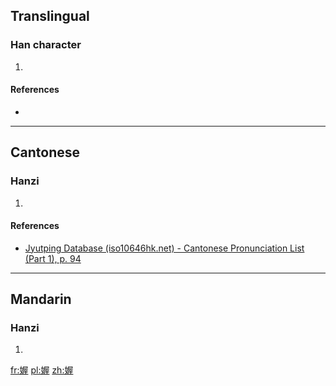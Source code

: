 ==Translingual==

===Han character===
{{Han char|rn=38|rad=女|as=09|sn=12|four=|canj=女尸一土 (VSMG), X女尸一土 (XVSMG)|ids=⿰[[女]][[屋]]}}

# {{defn|Han|sort=女09}}

====References====
* {{Han ref|kx=0266.240|dkj=06485|dj=0533.280|hdz=21069.110|uh=5A89|ud=23177}}

----

==Cantonese==

===Hanzi===
{{yue-hanzi|jyut=[[ak1]], [[ngak1]]|y=ak1, ngak1}}

# {{defn|lang=yue|sort=女09}}

====References====
* [http://www.iso10646hk.net/jp/document/download.jsp Jyutping Database (iso10646hk.net) - Cantonese Pronunciation List (Part 1), p. 94]

----

==Mandarin==

===Hanzi===
{{cmn-hanzi|pin=[[wò]] ([[wo4]])|wg=wo<sup>4</sup>}}

# {{defn|lang=cmn|sort=女09}}

[[fr:媉]]
[[pl:媉]]
[[zh:媉]]
